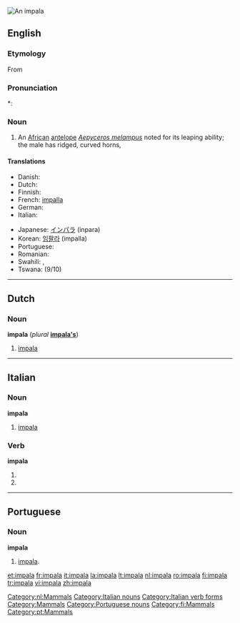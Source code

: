 [[Image:Black-faced impala.jpg|thumb|An impala]]
{{also|Impala}}
==English==

{{wikipedia}}

===Etymology===
From {{etyl|zu}}

===Pronunciation===
*: {{rhymes|ɑːlə}}

===Noun===
{{en-noun|impalas|-}}

# An [[African]] [[antelope]] ''[[Aepyceros melampus]]'' noted for its leaping ability; the male has ridged, curved horns,

====Translations====
{{trans-top|African antelope}}
* Danish: {{t-|da|impala|c}}
* Dutch: {{t+|nl|impala|m}}
* Finnish: {{t+|fi|impala}}
* French: [[impalla]] {{m}}
* German: {{t-|de|Impala|f}}
* Italian: {{t+|it|impala|m}}
{{trans-mid}}
* Japanese: [[インパラ]] (inpara)
* Korean: [[임팔라]] (impalla)
* Portuguese: {{t-|pt|impala|m|f}}
* Romanian: {{t+|ro|impala|f}}
* Swahili: {{t+|sw|swala|xs=Swahili}}, {{t+|sw|pala|xs=Swahili}}
* Tswana: {{t|tn|phala}} (9/10)
{{trans-bottom}}

----

==Dutch==

===Noun===
'''impala''' {{m}} (''plural'' '''[[impala's]]''')

# [[#English|impala]]

[[Category:nl:Mammals]]

----

==Italian==

===Noun===
'''impala''' {{m|inv}}

# [[#English|impala]]

===Verb===
'''impala'''

# {{form of|[[third-person|Third-person]] [[singular]] [[present tense]]|[[impalare#Italian|impalare]]|lang=Italian}}
# {{form of|[[second-person|Second-person]] singular [[imperative]]|impalare#Italian|impalare|lang=Italian}}

[[Category:Italian nouns]]
[[Category:Italian verb forms]]

----

==Portuguese==

===Noun===
'''impala''' {{m|f}}

# [[#English|impala]].

[[Category:Mammals]]
[[Category:Portuguese nouns]]
[[Category:fi:Mammals]]
[[Category:pt:Mammals]]

[[et:impala]]
[[fr:impala]]
[[it:impala]]
[[la:impala]]
[[lt:impala]]
[[nl:impala]]
[[ro:impala]]
[[fi:impala]]
[[tr:impala]]
[[vi:impala]]
[[zh:impala]]